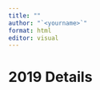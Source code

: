 ```yaml
---
title: ""
author: "`<yourname>`"
format: html
editor: visual
---
```


# 2019 Details 

<your content>